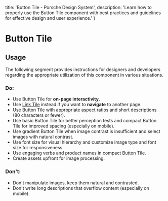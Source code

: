 
  title: 'Button Tile - Porsche Design System',
  description: 'Learn how to properly use the Button Tile component with best practices and guidelines for effective design and user experience.'
}

# Button Tile <ComponentStatus tagName="p-button-tile"></ComponentStatus>

<TableOfContents headings={[]} />

## Usage

The following segment provides instructions for designers and developers regarding the appropriate utilization of this
component in various situations.

### Do:

- Use Button Tile for **on-page interactivity**.
- Use [Link Tile](/components/link-tile/) instead if you want to **navigate** to another page.
- Use Button Tile with appropriate aspect ratios and short descriptions (80 characters or fewer).
- Use basic Button Tile for better perception tests and compact Button Tile for improved spacing (especially on mobile).
- Use gradient Button Tile when image contrast is insufficient and select images with natural contrast.
- Use font size for visual hierarchy and customize image type and font size for responsiveness.
- Use engaging verbs and product names in compact Button Tile.
- Create assets upfront for image processing.

### Don't:

- Don't manipulate images, keep them natural and contrasted.
- Don't write long descriptions that overflow content (especially on mobile).